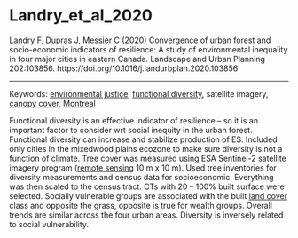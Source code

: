 # Landry_et_al_2020

Landry F, Dupras J, Messier C (2020) Convergence of urban forest and socio-economic indicators of resilience: A study of environmental inequality in four major cities in eastern Canada. Landscape and Urban Planning 202:103856. https://doi.org/10.1016/j.landurbplan.2020.103856

---

Keywords: [environmental justice](../topics/EnvironmentalJustice.qmd), [functional diversity](../topics/FunctionalDiversity.qmd), satellite imagery, [canopy cover](../topics/CanopyCover.qmd), [Montreal](../topics/Montreal.qmd)	  

Functional diversity is an effective indicator of resilience – so it is an important factor to consider wrt social inequity in the urban forest. Functional diversity can increase and stabilize production of ES. Included only cities in the mixedwood plains ecozone to make sure diversity is not a function of climate. Tree cover was measured using ESA Sentinel-2 satellite imagery program ([remote sensing](../topics/RemoteSensing.qmd) 10 m x 10 m). Used tree inventories for diversity measurements and census data for socioeconomic. Everything was then scaled to the census tract. CTs with 20 – 100% built surface were selected. Socially vulnerable groups are associated with the built [land cover](../topics/LandCover.qmd) class and opposite the grass, opposite is true for wealth groups. Overall trends are similar across the four urban areas. Diversity is inversely related to social vulnerability.
